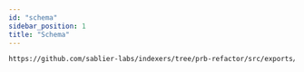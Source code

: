 ```yaml
---
id: "schema"
sidebar_position: 1
title: "Schema"
---
```



<GraphQLSchema protocol="airdrops" />

```graphql reference title="Sablier Airdrops - GraphQL Schema Entities"
https://github.com/sablier-labs/indexers/tree/prb-refactor/src/exports/schemas/airdrops.graphql
```
